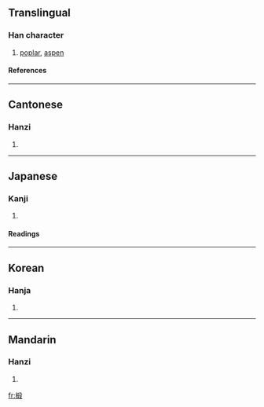 ==Translingual==
===Han character===
{{Han char|rn=75|rad=木|as=09|sn=13|four=4794<sub>7</sub>|canj=木竹十水 (DHJE)}}
# [[poplar]], [[aspen]]
====References====
{{Han ref|kx=0537.230|dkj=15075|hdz=21251.080|uh=6934|ud=26932|bh=DDE0|bd=56800}}

----
==Cantonese==
===Hanzi===
{{yue-hanzi|jyut=|y=dyun6}}
# {{defn|Cantonese}}

----
==Japanese==
===Kanji===
{{ja-kanji|grade=|rs=木09}}
# {{defn|Japanese}} 
====Readings====
{{ja-readings|on=[[たん]] (tan), [[だん]] (dan)|kun=[[むくげ]] (mukuge), [[くい]] (kui), [[とどまつ]] (todomatsu)}}

----
==Korean==
===Hanja===
{{ko-hanja|hangeul=단|eumhun=|rv=dan|mr=tan|y=tan}}
# {{defn|Korean}}

----
==Mandarin==
===Hanzi===
{{cmn-hanzi|pin=[[duàn]] ([[duan4]])|wg=tuan<sup>4</sup>}}
# {{defn|Mandarin}}

[[fr:椴]]